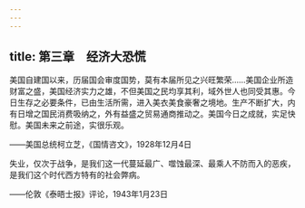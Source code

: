 ```yaml
---
---
---
```

title: 第三章　经济大恐慌
---




美国自建国以来，历届国会审度国势，莫有本届所见之兴旺繁荣……美国企业所造财富之盛，美国经济实力之雄，不但美国之民均享其利，域外世人也同受其惠。今日生存之必要条件，已由生活所需，进入美衣美食豪奢之境地。生产不断扩大，内有日增之国民消费吸纳之，外有益盛之贸易通商推动之。美国今日之成就，实足快慰。美国未来之前途，实很乐观。

——美国总统柯立芝，《国情咨文》，1928年12月4日

失业，仅次于战争，是我们这一代蔓延最广、噬蚀最深、最乘人不防而入的恶疾，是我们这个时代西方特有的社会弊病。

——伦敦《泰晤士报》评论，1943年1月23日